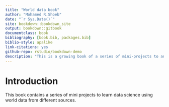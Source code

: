 --- 
title: "World data book"
author: "Mohamed R.Shoeb"
date: "`r Sys.Date()`"
site: bookdown::bookdown_site
output: bookdown::gitbook
documentclass: book
bibliography: [book.bib, packages.bib]
biblio-style: apalike
link-citations: yes
github-repo: rstudio/bookdown-demo
description: "This is a growing book of a series of mini-projects to analayze world data . The goal of this book is to build familiarity with data science tools at different levels."
---

# Introduction

This book contains a series of mini projects to learn data science using world data from different sources.


